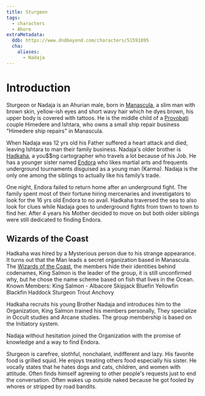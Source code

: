 ```yaml
---
title: Sturgeon
tags:
  - characters
  - Ahore
extraMetadata:
  ddb: https://www.dndbeyond.com/characters/51591895
  cha:
    aliases:
      - Nadaja
---
```


# Introduction

Sturgeon or Nadaja is an Ahurian male, born in
[Manascula](/locations/manascula/), a slim man with brown skin, yellow-ish
eyes and short wavy hair which he dyes brown, his upper body is covered with
tattoos. He is the middle child of a [Provobati](/religions/ahore#provobati)
couple Himedere and Ishtara, who owns a small ship repair business "Himedere
ship repairs" in Manascula.

When Nadaja was 12 yrs old his Father suffered a heart attack and died, leaving
Ishtara to man their family business. Nadaja's older brother is
[Hadkaha](/characters/hadkaha/), a you$$ng cartographer who travels a lot because of
his Job. He has a younger sister named [Endora](/characters/endora/) who likes martial
arts and frequents underground tournaments disguised as a young man (Karma).
Nadaja is the only one among the siblings to actually like his family’s trade.

One night, Endora failed to return home after an underground fight. The family
spent most of their fortune hiring mercenaries and investigators to look for the
16 yrs old Endora to no avail. Hadkaha traversed the sea to also look for clues
while Nadaja goes to underground fights from town to town to find her. After 4
years his Mother decided to move on but both older siblings were still dedicated
to finding Endora.

## Wizards of the Coast

Hadkaha was hired by a Mysterious person due to his strange appearance. It turns
out that the Man leads a secret organization based in Manascula. The
[Wizards of the Coast](/organizations/wizards-of-the-coast/), the members
hide their identities behind codenames, King Salmon is the leader of the group,
it is still unconfirmed why, but he chose the name scheme based on fish that
lives in the Ocean. Known Members: King Salmon - Albacore Skipjack Bluefin
Yellowfin Blackfin Haddock Sturgeon Trout Anchovy

Hadkaha recruits his young Brother Nadaja and introduces him to the
Organization, King Salmon trained his members personally, They specialize in
Occult studies and Arcane studies. The group membership is based on the
Initiatory system.

Nadaja without hesitation joined the Organization with the promise of knowledge
and a way to find Endora.

Sturgeon is carefree, slothful, nonchalant, indifferent and lazy. His favorite
food is grilled squid. He enjoys treating others food especially his sister. He
vocally states that he hates dogs and cats, children, and women with attitude.
Often finds himself agreeing to other people's requests just to end the
conversation. Often wakes up outside naked because he got fooled by whores or
stripped by road bandits.
